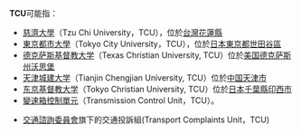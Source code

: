 '''TCU'''可能指：
* [[慈濟大學|慈濟大學]]（Tzu Chi University，TCU），位於[[台灣|台灣]][[花蓮縣|花蓮縣]]
* [[東京都市大學|東京都市大學]]（Tokyo City University，TCU），位於[[日本|日本]][[東京都|東京都]][[世田谷區|世田谷區]]
* [[德克萨斯基督教大学|德克萨斯基督教大学]]（Texas Christian University, TCU）位於[[美国|美国]][[德克萨斯州|德克萨斯州]][[沃斯堡|沃思堡]]
*[[天津城建大学|天津城建大学]]（Tianjin Chengjian University, TCU）位於[[中华人民共和国|中国]][[天津市|天津市]]
*[[东京基督教大学|东京基督教大学]]（Tokyo Christian University, TCU）位於[[日本|日本]][[千葉縣|千葉縣]][[印西市|印西市]]
*[[變速箱控制單元|變速箱控制單元]]（Transmission Control Unit，TCU）。
* {{HKG}}[[交通諮詢委員會|交通諮詢委員會]]旗下的交通投訴組(Transport Complaints Unit，TCU)
{{disambig|Cat=三字拉丁字母缩写消歧义}}